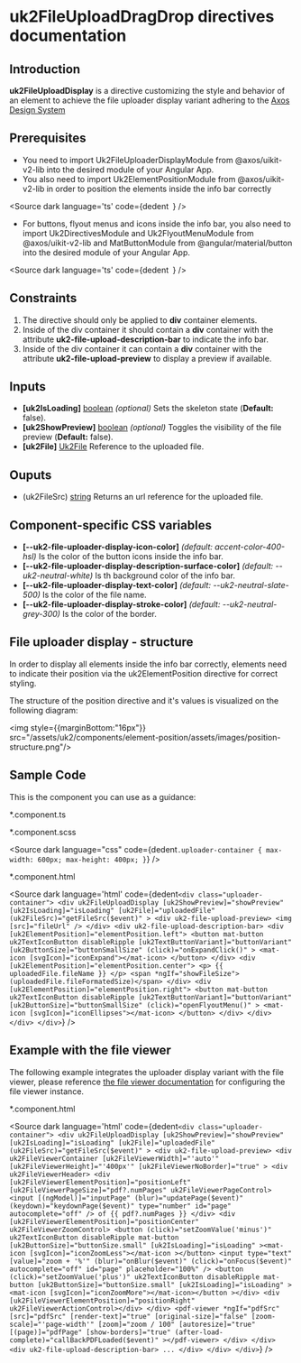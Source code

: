 
# uk2FileUploadDragDrop directives documentation

## Introduction

<p><strong>uk2FileUploadDisplay</strong> is a directive customizing the style and behavior of an element to achieve the file uploader display variant adhering to the  <a target="_blank" href='https://www.figma.com/design/xNJe50LNYYGhQ1Q1C3zs4b/%F0%9F%91%B7%E2%80%8D%E2%99%82%EF%B8%8F---framework-core---angular---web-2.0?node-id=5735-2550&node-type=canvas&m=dev'>Axos Design System</a></p>

## Prerequisites
- You need to import Uk2FileUploaderDisplayModule from @axos/uikit-v2-lib into the desired module of your Angular App.
- You also need to import Uk2ElementPositionModule from @axos/uikit-v2-lib in order to position the elements inside the info bar correctly

<Source
    dark
    language='ts'
    code={dedent`
  `}
  />

- For buttons, flyout menus and icons inside the info bar, you also need to import Uk2DirectivesModule and Uk2FlyoutMenuModule from @axos/uikit-v2-lib and MatButtonModule from @angular/material/button into the desired module of your Angular App.

<Source
  dark
  language='ts'
  code={dedent`
  `}
/>


## Constraints
<ol>
  <li>The directive should only be applied to <strong>div</strong> container elements.</li>
  <li>Inside of the div container it should contain a <strong>div</strong> container with the attribute <strong>uk2-file-upload-description-bar</strong> to indicate the info bar.</li>
  <li>Inside of the div container it can contain a <strong>div</strong> container with the attribute <strong>uk2-file-upload-preview</strong> to display a preview if available.</li>
</ol>

## Inputs

<ul>
  <li><strong>[uk2IsLoading]</strong> <u>boolean</u> <i>(optional)</i> Sets the skeleton state (<strong>Default:</strong> false).</li>
  <li><strong>[uk2ShowPreview]</strong> <u>boolean</u> <i>(optional)</i> Toggles the visibility of the file preview (<strong>Default:</strong> false).</li>
  <li><strong>[uk2File]</strong> <u>Uk2File</u> Reference to the uploaded file.</li>
</ul>

## Ouputs

<ul>
  <li>(uk2FileSrc) <u>string</u> Returns an url reference for the uploaded file.</li>
</ul>

## Component-specific CSS variables

<ul>
  <li><strong>[--uk2-file-uploader-display-icon-color]</strong> <i>(default: accent-color-400-hsl)</i> Is the color of the button icons inside the info bar.</li>
  <li><strong>[--uk2-file-uploader-display-description-surface-color]</strong> <i>(default: --uk2-neutral-white)</i> Is th background color of the info bar.</li>
  <li><strong>[--uk2-file-uploader-display-text-color]</strong> <i>(default: --uk2-neutral-slate-500)</i> Is the color of the file name.</li>
  <li><strong>[--uk2-file-uploader-display-stroke-color]</strong> <i>(default: --uk2-neutral-grey-300)</i> Is the color of the border.</li>
</ul>

## File uploader display - structure
<p>In order to display all elements inside the info bar correctly, elements need to indicate their position via the uk2ElementPosition directive for correct styling.</p>
<p>The structure of the position directive and it's values is visualized on the following diagram:</p>

<img style={{marginBottom:"16px"}} src="/assets/uk2/components/element-position/assets/images/position-structure.png"/>

## Sample Code
<p>This is the component you can use as a guidance:</p>

<p>*.component.ts</p>
<Source
  dark
  language="ts"
  code={dedent`
    @Component({
      ...
    })
    export class UploaderDisplayComponentReference {
      ...
      showPreview = false;
      isLoading = false;
      uploadedFile: Uk2File = {...} //File instance
      elementPosition = Uk2ElementPositionEnum;
      \r
      buttonSmallSize = Uk2ButtonSizeEnum.small;
      buttonVariant = Uk2TextButtonVariant.button;
      \r
      constructor(private sanitizer: DomSanitizer) { }
      \r
      getFileSrc(fileUrl: string) {
        this.fileUrl = this.sanitizer.bypassSecurityTrustUrl(fileUrl);
      }
      ...
    }
  `}
/>

<p>*.component.scss</p>

<Source
  dark
  language="css"
  code={dedent`
    .uploader-container {
      max-width: 600px;
      max-height: 400px;
    }
  `}
/>

<p>*.component.html</p>

<Source
  dark
  language='html'
  code={dedent`
    <div class="uploader-container">
      <div
        uk2FileUploadDisplay
        [uk2ShowPreview]="showPreview"
        [uk2IsLoading]="isLoading"
        [uk2File]="uploadedFile"
        (uk2FileSrc)="getFileSrc($event)"
      >
        <div uk2-file-upload-preview>
          <img [src]="fileUrl" />
        </div>
        <div uk2-file-upload-description-bar>
          <div [uk2ElementPosition]="elementPosition.left">
            <button
              mat-button
              uk2TextIconButton
              disableRipple
              [uk2TextButtonVariant]="buttonVariant"
              [uk2ButtonSize]="buttonSmallSize"
              (click)="onExpandClick()"
            >
              <mat-icon [svgIcon]="iconExpand"></mat-icon>
            </button>
          </div>
          <div [uk2ElementPosition]="elementPosition.center">
            <p> {{ uploadedFile.fileName }} </p>
            <span *ngIf="showFileSize"> (uploadedFile.fileFormatedSize)</span>
          </div>
          <div [uk2ElementPosition]="elementPosition.right">
            <button
              mat-button
              uk2TextIconButton
              disableRipple
              [uk2TextButtonVariant]="buttonVariant"
              [uk2ButtonSize]="buttonSmallSize"
              (click)="openFlyoutMenu()"
            >
              <mat-icon [svgIcon]="iconEllipses"></mat-icon>
            </button>
          </div>
        </div>
      </div>
    </div>
  `}
/>

## Example with the file viewer
<p>The following example integrates the uploader display variant with the file viewer, please reference <a href="../?path=/docs/components-file-viewer--basic-usage" target="_blank">the file viewer documentation</a> for configuring the file viewer instance.</p>

<p>*.component.html</p>

<Source
  dark
  language='html'
  code={dedent`
    <div class="uploader-container">
      <div
        uk2FileUploadDisplay
        [uk2ShowPreview]="showPreview"
        [uk2IsLoading]="isLoading"
        [uk2File]="uploadedFile"
        (uk2FileSrc)="getFileSrc($event)"
      >
        <div uk2-file-upload-preview>
          <div
            uk2FileViewerContainer
            [uk2FileViewerWidth]="'auto'"
            [uk2FileViewerHeight]="'400px'"
            [uk2FileViewerNoBorder]="true"
          >
            <div uk2FileViewerHeader>
              <div [uk2FileViewerElementPosition]="positionLeft" [uk2FileViewerPageSize]="pdf?.numPages" uk2FileViewerPageControl>
                <input
                  [(ngModel)]="inputPage"
                  (blur)="updatePage($event)"
                  (keydown)="keydownPage($event)"
                  type="number"
                  id="page"
                  autocomplete="off"
                />
                of {{ pdf?.numPages }}
              </div>
              <div [uk2FileViewerElementPosition]="positionCenter" uk2FileViewerZoomControl>
                <button
                  (click)="setZoomValue('minus')"
                  uk2TextIconButton
                  disableRipple
                  mat-button
                  [uk2ButtonSize]="buttonSize.small"
                  [uk2IsLoading]="isLoading"
                  ><mat-icon [svgIcon]="iconZoomLess"></mat-icon
                ></button>
                <input
                  type="text"
                  [value]="zoom + '%'"
                  (blur)="onBlur($event)"
                  (click)="onFocus($event)"
                  autocomplete="off"
                  id="page"
                  placeholder="100%" />
                <button
                  (click)="setZoomValue('plus')"
                  uk2TextIconButton
                  disableRipple
                  mat-button
                  [uk2ButtonSize]="buttonSize.small"
                  [uk2IsLoading]="isLoading"
                  ><mat-icon [svgIcon]="iconZoomMore"></mat-icon></button
              ></div>
              <div [uk2FileViewerElementPosition]="positionRight" uk2FileViewerActionControl></div>
            </div>
            <pdf-viewer
              *ngIf="pdfSrc"
              [src]="pdfSrc"
              [render-text]="true"
              [original-size]="false"
              [zoom-scale]="'page-width'"
              [zoom]="zoom / 100"
              [autoresize]="true"
              [(page)]="pdfPage"
              [show-borders]="true"
              (after-load-complete)="callBackPDFLoaded($event)"
            ></pdf-viewer>
          </div>
        </div>
        <div uk2-file-upload-description-bar>
          ...
        </div>
      </div>
    </div>
  `}
/>
